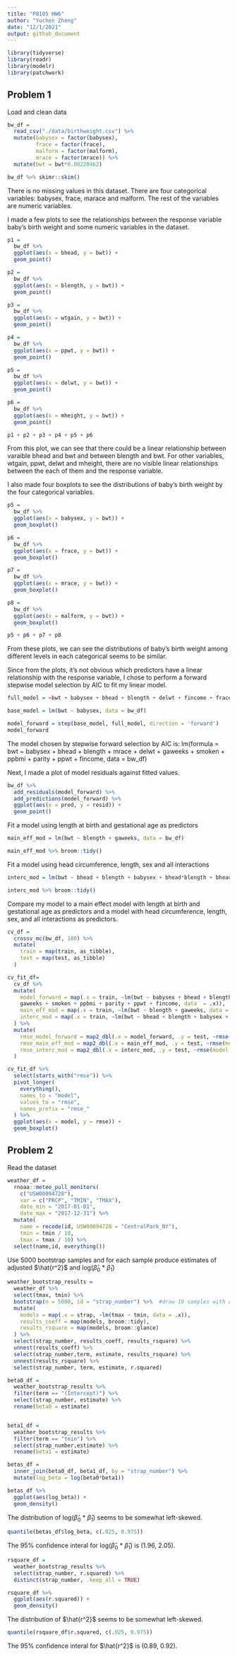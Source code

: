 ```yaml
---
title: "P8105 HW6"
author: "Yuchen Zheng"
date: "12/1/2021"
output: github_document
---
```


```r
library(tidyverse)
library(readr)
library(modelr)
library(patchwork)
```

## Problem 1

Load and clean data
```r
bw_df = 
  read_csv("./data/birthweight.csv") %>% 
  mutate(babysex = factor(babysex),
         frace = factor(frace),
         malform = factor(malform),
         mrace = factor(mrace)) %>% 
  mutate(bwt = bwt*0.00220462)

bw_df %>% skimr::skim()
```

There is no missing values in this dataset. There are four categorical variables: babysex, frace, marace and malform. The rest of the variables are numeric variables. 

I made a few plots to see the relationships between the response variable baby's birth weight and some numeric variables in the dataset. 
```r

p1 = 
  bw_df %>% 
  ggplot(aes(x = bhead, y = bwt)) +
  geom_point()

p2 = 
  bw_df %>% 
  ggplot(aes(x = blength, y = bwt)) +
  geom_point()

p3 = 
  bw_df %>% 
  ggplot(aes(x = wtgain, y = bwt)) +
  geom_point()

p4 = 
  bw_df %>% 
  ggplot(aes(x = ppwt, y = bwt)) +
  geom_point()

p5 =
  bw_df %>% 
  ggplot(aes(x = delwt, y = bwt)) +
  geom_point()

p6 =
  bw_df %>% 
  ggplot(aes(x = mheight, y = bwt)) +
  geom_point()

p1 + p2 + p3 + p4 + p5 + p6
```

From this plot, we can see that there could be a linear relationship between varaible bhead and bwt and between blength and bwt. For other variables, wtgain, ppwt, delwt and mheight, there are no visible linear relationships between the each of them and the response variable. 

I also made four boxplots to see the distributions of baby's birth weight by the four categorical variables.

```r
p5 = 
  bw_df %>% 
  ggplot(aes(x = babysex, y = bwt)) +
  geom_boxplot()

p6 = 
  bw_df %>% 
  ggplot(aes(x = frace, y = bwt)) +
  geom_boxplot()

p7 = 
  bw_df %>% 
  ggplot(aes(x = mrace, y = bwt)) +
  geom_boxplot()

p8 = 
  bw_df %>% 
  ggplot(aes(x = malform, y = bwt)) +
  geom_boxplot()

p5 + p6 + p7 + p8
```

From these plots, we can see the distributions of baby's birth weight among different levels in each categorical seems to be similar. 

Since from the plots, it's not obvious which predictors have a linear relationship with the response variable, I chose to perform a forward stepwise model selection by AIC to fit my linear model. 

```r
full_model = ~bwt + babysex + bhead + blength + delwt + fincome + frace + gaweeks + malform + menarche + mheight + momage + mrace + parity + pnumlbw + pnumsga + ppbmi + ppwt + smoken + wtgain

base_model = lm(bwt ~ babysex, data = bw_df)

model_forward = step(base_model, full_model, direction = 'forward')
model_forward
```

The model chosen by stepwise forward selection by AIC is:
lm(formula = bwt ~ babysex + bhead + blength + mrace + delwt + gaweeks + smoken + ppbmi + parity + ppwt + fincome, data = bw_df)  

Next, I made a plot of model residuals against fitted values. 
```r
bw_df %>% 
  add_residuals(model_forward) %>% 
  add_predictions(model_forward) %>%  
  ggplot(aes(x = pred, y = resid)) +
  geom_point() 
```

    
Fit a model using length at birth and gestational age as predictors
```r
main_eff_mod = lm(bwt ~ blength + gaweeks, data = bw_df)

main_eff_mod %>% broom::tidy()
```

Fit a model using head circumference, length, sex and all interactions
```r
interc_mod = lm(bwt ~ bhead + blength + babysex + bhead*blength + bhead*babysex + blength*babysex + bhead*blength*babysex, data = bw_df)

interc_mod %>% broom::tidy()
```

Compare my model to a main effect model with length at birth and gestational age as predictors and a model with head circumference, length, sex, and all interactions as predictors.  

```r
cv_df = 
  crossv_mc(bw_df, 100) %>% 
  mutate(
    train = map(train, as_tibble),
    test = map(test, as_tibble)
  )

cv_fit_df=
  cv_df %>% 
  mutate(
    model_forward = map(.x = train, ~lm(bwt ~ babysex + bhead + blength + mrace + delwt + 
    gaweeks + smoken + ppbmi + parity + ppwt + fincome, data  = .x)),
    main_eff_mod = map(.x = train, ~lm(bwt ~ blength + gaweeks, data = .x)),
    interc_mod = map(.x = train, ~lm(bwt ~ bhead + blength + babysex + bhead*blength + bhead*babysex + blength*babysex + bhead*blength*babysex, data = .x))
  ) %>% 
  mutate(
    rmse_model_forward = map2_dbl(.x = model_forward, .y = test, ~rmse(model = .x, data = .y)),
    rmse_main_eff_mod = map2_dbl(.x = main_eff_mod, .y = test, ~rmse(model = .x, data = .y)),
    rmse_interc_mod = map2_dbl(.x = interc_mod, .y = test, ~rmse(model = .x, data = .y)),
  )

cv_fit_df %>% 
  select(starts_with("rmse")) %>% 
  pivot_longer(
    everything(),
    names_to = "model",
    values_to = "rmse",
    names_prefix = "rmse_"
  ) %>% 
  ggplot(aes(x = model, y = rmse)) +
  geom_boxplot()
```

## Problem 2

Read the dataset
```r
weather_df = 
  rnoaa::meteo_pull_monitors(
    c("USW00094728"),
    var = c("PRCP", "TMIN", "TMAX"), 
    date_min = "2017-01-01",
    date_max = "2017-12-31") %>%
  mutate(
    name = recode(id, USW00094728 = "CentralPark_NY"),
    tmin = tmin / 10,
    tmax = tmax / 10) %>%
  select(name,id, everything())
```

Use 5000 bootstrap samples and for each sample produce estimates of adjusted $\hat{r^2}$ and log($\hat\beta_0$ * $\hat\beta_1$)

```r
weather_bootstrap_results = 
  weather_df %>% 
  select(tmax, tmin) %>% 
  bootstrap(n = 5000, id = "strap_number") %>%  #draw 10 samples with replacement have the same size as the filtered dataset
  mutate(
    models = map(.x = strap, ~lm(tmax ~ tmin, data = .x)),
    results_coeff = map(models, broom::tidy),
    results_rsquare = map(models, broom::glance)
  ) %>% 
  select(strap_number, results_coeff, results_rsquare) %>% 
  unnest(results_coeff) %>% 
  select(strap_number,term, estimate, results_rsquare) %>% 
  unnest(results_rsquare) %>% 
  select(strap_number, term, estimate, r.squared)

```


```r
beta0_df = 
  weather_bootstrap_results %>% 
  filter(term == "(Intercept)") %>% 
  select(strap_number, estimate) %>% 
  rename(beta0 = estimate)


beta1_df = 
  weather_bootstrap_results %>% 
  filter(term == "tmin") %>%
  select(strap_number,estimate) %>% 
  rename(beta1 = estimate)

betas_df = 
  inner_join(beta0_df, beta1_df, by = "strap_number") %>% 
  mutate(log_beta = log(beta0*beta1))

betas_df %>% 
  ggplot(aes(log_beta)) +
  geom_density()
```

The distribution of log($\hat\beta_0$ * $\hat\beta_1$) seems to be somewhat left-skewed. 

```r
quantile(betas_df$log_beta, c(.025, 0.975)) 
```

The 95% confidence interal for log($\hat\beta_0$ * $\hat\beta_1$) is (1.96, 2.05).

```r
rsquare_df = 
  weather_bootstrap_results %>% 
  select(strap_number, r.squared) %>% 
  distinct(strap_number, .keep_all = TRUE)

rsquare_df %>% 
  ggplot(aes(r.squared)) +
  geom_density()
```

The distribution of $\hat{r^2}$ seems to be somewhat left-skewed. 

```r
quantile(rsquare_df$r.squared, c(.025, 0.975)) 
```

The 95% confidence interal for $\hat{r^2}$ is (0.89, 0.92).



